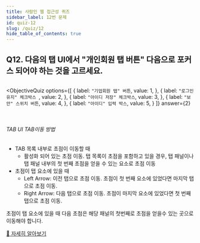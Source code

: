 ```yaml
---
title: 사람인 웹 접근성 퀴즈
sidebar_label: 12번 문제
id: quiz-12
slug: /quiz/12
hide_table_of_contents: true
---
```


## Q12. 다음의 탭 UI에서 "개인회원 탭 버튼" 다음으로 포커스 되어야 하는 것을 고르세요. 


<FigureBox>
  <img src={useBaseUrl("/img/a11y/quiz-keyboard.png")} alt="" />
</FigureBox>


<ObjectiveQuiz
  options={[
    {
      label: `"기업회원 탭" 버튼`,
      value: 1,
    },
    {
      label: `"로그인 유지" 체크박스 `,
      value: 2,
    },
    {
      label: `"아이디 저장" 체크박스`,
      value: 3,
    },
    {
      label: `"보안" 스위치 버튼`,
      value: 4,
    },
    {
      label: `"아이디" 입력 박스`,
      value: 5,
    }
  ]}
  answer={2}
>
  <Correct>
    <br />
    <h6>TAB UI TAB이동 방법</h6>
    <ul>
      <li>TAB 목록 내부로 초점이 이동할 때
        <ul>
          <li>활성화 되어 있는 초점 이동. 탭 목록이 초점을 포함하고 있을 경우, 탭 패널이나 탭 패널 내부의 첫 번째 초점을 얻을 수 있는 요소로 초점 이동 </li>
        </ul>
      </li>
      <li>초점이 탭 요소에 있을 때
        <ul>
          <li>Left Arrow: 이전 탭으로 초점 이동. 초점이 첫 번째 요소에 있었다면 마지막 탭으로 초점 이동.</li>
          <li>Right Arrow: 다음 탭으로 초점 이동. 초점이 마지막 요소에 있었다면 첫 번째 탭으로 초점 이동.</li>
        </ul>
      </li>
    </ul>
  </Correct>
  <p>초점이 탭 요소에 있을 때 다음 초첨은 해당 패널의 첫번째로 초점을 얻을수 있는 곳으로 이동해야 합니다.</p>
  <a href="https://sri-fe1.notion.site/Tab-UI-571d1232b0ad402bb29ddf52c0a04005">
    🔎 자세히 알아보기
    </a>
</ObjectiveQuiz>
